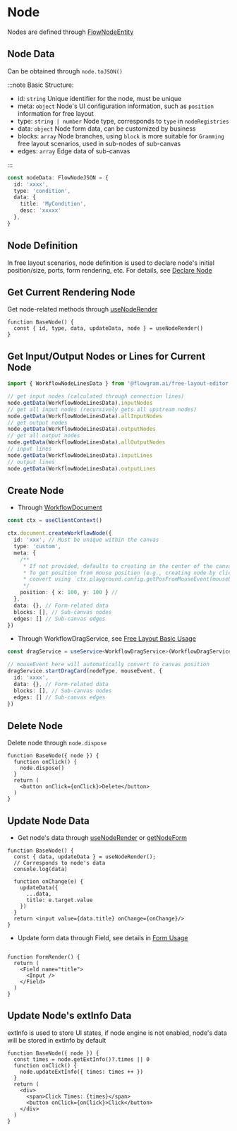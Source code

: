 # Node

Nodes are defined through [FlowNodeEntity](/api/core/flow-node-entity.html)

## Node Data

Can be obtained through `node.toJSON()`

:::note Basic Structure:

- id: `string` Unique identifier for the node, must be unique
- meta: `object` Node's UI configuration information, such as `position` information for free layout
- type: `string | number` Node type, corresponds to `type` in `nodeRegistries`
- data: `object` Node form data, can be customized by business
- blocks: `array` Node branches, using `block` is more suitable for `Gramming` free layout scenarios, used in sub-nodes of sub-canvas
- edges: `array` Edge data of sub-canvas

:::

```ts pure
const nodeData: FlowNodeJSON = {
  id: 'xxxx',
  type: 'condition',
  data: {
    title: 'MyCondition',
    desc: 'xxxxx'
  },
}
```

## Node Definition

In free layout scenarios, node definition is used to declare node's initial position/size, ports, form rendering, etc. For details, see [Declare Node](guide/getting-started/create-free-layout-simple.html#4-declare-nodes)

## Get Current Rendering Node

Get node-related methods through [useNodeRender](api/hooks/use-node-render.html)

```tsx pure
function BaseNode() {
  const { id, type, data, updateData, node } = useNodeRender()
}
```

## Get Input/Output Nodes or Lines for Current Node

```ts pure
import { WorkflowNodeLinesData } from '@flowgram.ai/free-layout-editor'

// get input nodes (calculated through connection lines)
node.getData(WorkflowNodeLinesData).inputNodes
// get all input nodes (recursively gets all upstream nodes)
node.getData(WorkflowNodeLinesData).allInputNodes
// get output nodes
node.getData(WorkflowNodeLinesData).outputNodes
// get all output nodes
node.getData(WorkflowNodeLinesData).allOutputNodes
// input lines
node.getData(WorkflowNodeLinesData).inputLines
// output lines
node.getData(WorkflowNodeLinesData).outputLines
```

## Create Node

- Through [WorkflowDocument](/api/core/workflow-document.html)

```ts pure
const ctx = useClientContext()

ctx.document.createWorkflowNode({
  id: 'xxx', // Must be unique within the canvas
  type: 'custom',
  meta: {
    /**
     * If not provided, defaults to creating in the center of the canvas
     * To get position from mouse position (e.g., creating node by clicking anywhere on canvas),
     * convert using `ctx.playground.config.getPosFromMouseEvent(mouseEvent)`
     */
    position: { x: 100, y: 100 } //
  },
  data: {}, // Form-related data
  blocks: [], // Sub-canvas nodes
  edges: [] // Sub-canvas edges
})

```
- Through WorkflowDragService, see [Free Layout Basic Usage](/examples/free-layout/free-layout-simple.html)

```ts pure
const dragService = useService<WorkflowDragService>(WorkflowDragService);

// mouseEvent here will automatically convert to canvas position
dragService.startDragCard(nodeType, mouseEvent, {
  id: 'xxxx',
  data: {}, // Form-related data
  blocks: [], // Sub-canvas nodes
  edges: [] // Sub-canvas edges
})

```

## Delete Node

Delete node through `node.dispose`

```tsx pure
function BaseNode({ node }) {
  function onClick() {
    node.dispose()
  }
  return (
    <button onClick={onClick}>Delete</button>
  )
}
```

## Update Node Data

- Get node's data through [useNodeRender](/api/hooks/use-node-render.html) or [getNodeForm](/api/utils/get-node-form.html)

```tsx pure
function BaseNode() {
  const { data, updateData } = useNodeRender();
  // Corresponds to node's data
  console.log(data)

  function onChange(e) {
    updateData({
      ...data,
      title: e.target.value
    })
  }
  return <input value={data.title} onChange={onChange}/>
}

```
- Update form data through Field, see details in [Form Usage](/guide/advanced/form.html)

```tsx pure

function FormRender() {
  return (
    <Field name="title">
      <Input />
    </Field>
  )
}
```

## Update Node's extInfo Data

extInfo is used to store UI states, if node engine is not enabled, node's data will be stored in extInfo by default

```tsx pure
function BaseNode({ node }) {
  const times = node.getExtInfo()?.times || 0
  function onClick() {
    node.updateExtInfo({ times: times ++ })
  }
  return (
    <div>
      <span>Click Times: {times}</span>
      <button onClick={onClick}>Click</button>
    </div>
  )
}
```

